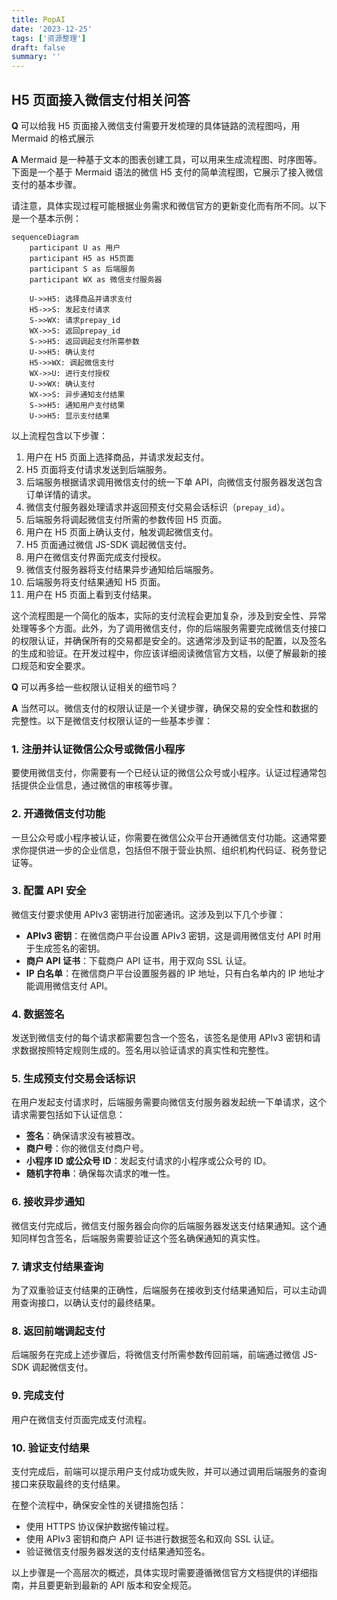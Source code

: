 ```yaml
---
title: PopAI
date: '2023-12-25'
tags: ['资源整理']
draft: false
summary: ''
---
```


<TOCInlineWithSticky toc={props.toc} />

## H5 页面接入微信支付相关问答

**Q**
可以给我 H5 页面接入微信支付需要开发梳理的具体链路的流程图吗，用 Mermaid 的格式展示

**A**
Mermaid 是一种基于文本的图表创建工具，可以用来生成流程图、时序图等。下面是一个基于 Mermaid 语法的微信 H5 支付的简单流程图，它展示了接入微信支付的基本步骤。

请注意，具体实现过程可能根据业务需求和微信官方的更新变化而有所不同。以下是一个基本示例：

```mermaid
sequenceDiagram
    participant U as 用户
    participant H5 as H5页面
    participant S as 后端服务
    participant WX as 微信支付服务器

    U->>H5: 选择商品并请求支付
    H5->>S: 发起支付请求
    S->>WX: 请求prepay_id
    WX->>S: 返回prepay_id
    S->>H5: 返回调起支付所需参数
    U->>H5: 确认支付
    H5->>WX: 调起微信支付
    WX->>U: 进行支付授权
    U->>WX: 确认支付
    WX->>S: 异步通知支付结果
    S->>H5: 通知用户支付结果
    U->>H5: 显示支付结果
```

以上流程包含以下步骤：

1. 用户在 H5 页面上选择商品，并请求发起支付。
2. H5 页面将支付请求发送到后端服务。
3. 后端服务根据请求调用微信支付的统一下单 API，向微信支付服务器发送包含订单详情的请求。
4. 微信支付服务器处理请求并返回预支付交易会话标识（`prepay_id`）。
5. 后端服务将调起微信支付所需的参数传回 H5 页面。
6. 用户在 H5 页面上确认支付，触发调起微信支付。
7. H5 页面通过微信 JS-SDK 调起微信支付。
8. 用户在微信支付界面完成支付授权。
9. 微信支付服务器将支付结果异步通知给后端服务。
10. 后端服务将支付结果通知 H5 页面。
11. 用户在 H5 页面上看到支付结果。

这个流程图是一个简化的版本，实际的支付流程会更加复杂，涉及到安全性、异常处理等多个方面。此外，为了调用微信支付，你的后端服务需要完成微信支付接口的权限认证，并确保所有的交易都是安全的。这通常涉及到证书的配置，以及签名的生成和验证。在开发过程中，你应该详细阅读微信官方文档，以便了解最新的接口规范和安全要求。

**Q**
可以再多给一些权限认证相关的细节吗？

**A**
当然可以。微信支付的权限认证是一个关键步骤，确保交易的安全性和数据的完整性。以下是微信支付权限认证的一些基本步骤：

### 1. 注册并认证微信公众号或微信小程序

要使用微信支付，你需要有一个已经认证的微信公众号或小程序。认证过程通常包括提供企业信息，通过微信的审核等步骤。

### 2. 开通微信支付功能

一旦公众号或小程序被认证，你需要在微信公众平台开通微信支付功能。这通常要求你提供进一步的企业信息，包括但不限于营业执照、组织机构代码证、税务登记证等。

### 3. 配置 API 安全

微信支付要求使用 APIv3 密钥进行加密通讯。这涉及到以下几个步骤：

- **APIv3 密钥**：在微信商户平台设置 APIv3 密钥，这是调用微信支付 API 时用于生成签名的密钥。
- **商户 API 证书**：下载商户 API 证书，用于双向 SSL 认证。
- **IP 白名单**：在微信商户平台设置服务器的 IP 地址，只有白名单内的 IP 地址才能调用微信支付 API。

### 4. 数据签名

发送到微信支付的每个请求都需要包含一个签名，该签名是使用 APIv3 密钥和请求数据按照特定规则生成的。签名用以验证请求的真实性和完整性。

### 5. 生成预支付交易会话标识

在用户发起支付请求时，后端服务需要向微信支付服务器发起统一下单请求，这个请求需要包括如下认证信息：

- **签名**：确保请求没有被篡改。
- **商户号**：你的微信支付商户号。
- **小程序 ID 或公众号 ID**：发起支付请求的小程序或公众号的 ID。
- **随机字符串**：确保每次请求的唯一性。

### 6. 接收异步通知

微信支付完成后，微信支付服务器会向你的后端服务器发送支付结果通知。这个通知同样包含签名，后端服务需要验证这个签名确保通知的真实性。

### 7. 请求支付结果查询

为了双重验证支付结果的正确性，后端服务在接收到支付结果通知后，可以主动调用查询接口，以确认支付的最终结果。

### 8. 返回前端调起支付

后端服务在完成上述步骤后，将微信支付所需参数传回前端，前端通过微信 JS-SDK 调起微信支付。

### 9. 完成支付

用户在微信支付页面完成支付流程。

### 10. 验证支付结果

支付完成后，前端可以提示用户支付成功或失败，并可以通过调用后端服务的查询接口来获取最终的支付结果。

在整个流程中，确保安全性的关键措施包括：

- 使用 HTTPS 协议保护数据传输过程。
- 使用 APIv3 密钥和商户 API 证书进行数据签名和双向 SSL 认证。
- 验证微信支付服务器发送的支付结果通知签名。

以上步骤是一个高层次的概述，具体实现时需要遵循微信官方文档提供的详细指南，并且要更新到最新的 API 版本和安全规范。
